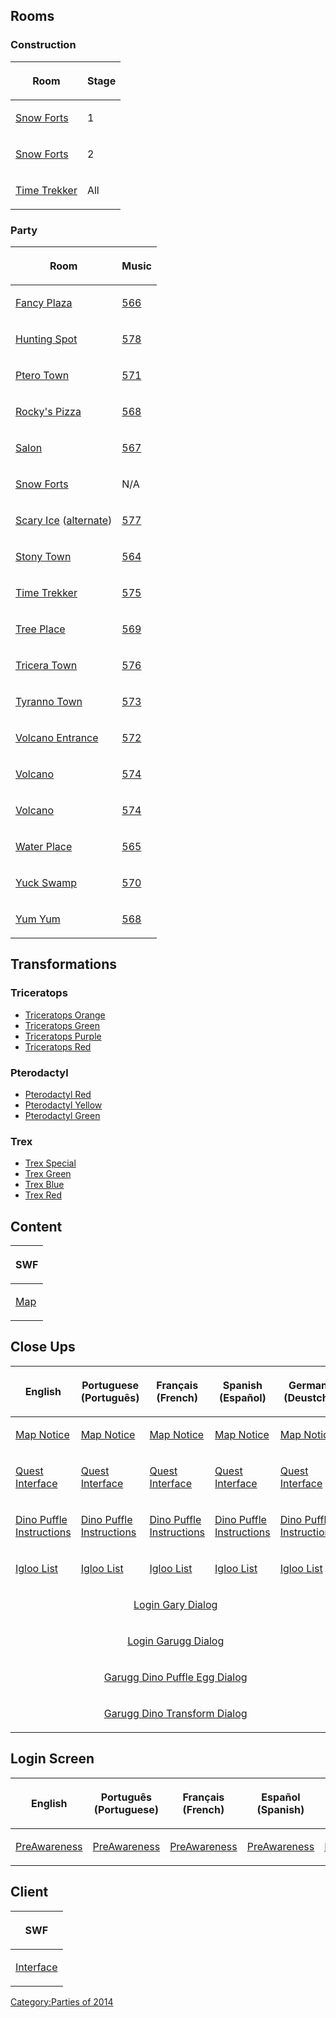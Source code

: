 

==Rooms==
===Construction===
<center>
{|class="wikitable" border="1"
!Room
!Stage
|-
|[[Media:PrehistoricPartyConstForts 2.swf|Snow Forts]]||1
|-
|[[Media:Prehistoric2014ConstForts 3.swf|Snow Forts]]||2
|-
|[[Media:PrehistoricPartyConstParty1.swf|Time Trekker]]||All
|}
</center>
===Party===
<center>
{|class="wikitable" border="1"
!Room
!Music
|-
|[[Media:Prehistoric2014Party6.swf|Fancy Plaza]]||[[Media:Music566.swf|566]]
|-
|[[Media:Prehistoric2014Party10.swf|Hunting Spot]]||[[Media:Music578.swf|578]]
|-
|[[Media:Prehistoric2014Party11.swf|Ptero Town]]||[[Media:Music571.swf|571]]
|-
|[[Media:Prehistoric2014Party14.swf|Rocky's Pizza]]||[[Media:Music568.swf|568]]
|-
|[[Media:Prehistoric2014Party13.swf|Salon]]||[[Media:Music567.swf|567]]
|-
|[[Media:Prehistoric2014Forts.swf|Snow Forts]]||N/A
|-
|[[Media:Prehistoric2014Party12.swf|Scary Ice]] ([[Media:Prehistoric2014Party12 2.swf|alternate]])||[[Media:Music577.swf|577]]
|-
|[[Media:Prehistoric2014Party3.swf|Stony Town]]||[[Media:Music564.swf|564]]
|-
|[[Media:Prehistoric2014Party1.swf|Time Trekker]]||[[Media:Music575.swf|575]]
|-
|[[Media:Prehistoric2014Party2.swf|Tree Place]]||[[Media:Music569.swf|569]]
|-
|[[Media:Prehistoric2014Party8.swf|Tricera Town]]||[[Media:Music576.swf|576]]
|-
|[[Media:Prehistoric2014Party9.swf|Tyranno Town]]||[[Media:Music573.swf|573]]
|-
|[[Media:Prehistoric2014Party15.swf|Volcano Entrance]]||[[Media:Music566.swf|572]]
|-
|[[Media:Prehistoric2014Party16.swf|Volcano]]||[[Media:Music574.swf|574]]
|-
|[[Media:Prehistoric2014Party17.swf|Volcano]]||[[Media:Music574.swf|574]]
|-
|[[Media:Prehistoric2014Party5.swf|Water Place]]||[[Media:Music565.swf|565]]
|-
|[[Media:Prehistoric2014Party7.swf|Yuck Swamp]]||[[Media:Music570.swf|570]]
|-
|[[Media:Prehistoric2014Party4.swf|Yum Yum]]||[[Media:Music568.swf|568]]
|}
</center>

==Transformations==
===Triceratops===
*[[Media:Penguin-Triceratops Orange.swf|Triceratops Orange]]
*[[Media:Penguin-Triceratops Green.swf|Triceratops Green]]
*[[Media:Penguin-Triceratops Purple.swf|Triceratops Purple]]
*[[Media:Penguin-Triceratops Red.swf|Triceratops Red]]
===Pterodactyl===
*[[Media:Penguin-Pterodactyl Red.swf|Pterodactyl Red]]
*[[Media:Penguin-Pterodactyl Yellow.swf|Pterodactyl Yellow]]
*[[Media:Penguin-Pterodactyl Green.swf|Pterodactyl Green]]
===Trex===
*[[Media:Penguin-Trex Special.swf|Trex Special]]
*[[Media:Penguin-Trex Green.swf|Trex Green]]
*[[Media:Penguin-Trex Blue.swf|Trex Blue]]
*[[Media:Penguin-Trex Red.swf|Trex Red]]

==Content==
<center>
{|class="wikitable" border="1"
!SWF
|-
|[[Media:PrehistoricParty2014Map.swf|Map]]
|}
</center>

==Close Ups==
<center>
{|class="wikitable" border="1"
!English
!Portuguese (Português)
!Français (French)
!Spanish (Español)
!German (Deustch)
|-
|[[Media:Prehistoric2014ENMapNotice.swf|Map Notice]]||[[Media:Prehistoric2014PTMapNotice.swf|Map Notice]]||[[Media:Prehistoric2014FRMapNotice.swf|Map Notice]]||[[Media:Prehistoric2014ESMapNotice.swf|Map Notice]]||[[Media:Prehistoric2014DEMapNotice.swf|Map Notice]]
|-
|[[Media:ENCloseUpsQuestInterface-PrehistoricParty2014.swf|Quest Interface]]||[[Media:PTCloseUpsQuestInterface-PrehistoricParty2014.swf|Quest Interface]]||[[Media:FRCloseUpsQuestInterface-PrehistoricParty2014.swf|Quest Interface]]||[[Media:ESCloseUpsQuestInterface-PrehistoricParty2014.swf|Quest Interface]]||[[Media:DECloseUpsQuestInterface-PrehistoricParty2014.swf|Quest Interface]]
|-
|[[Media:ENCloseUpsDinoPuffleInstructions-PrehistoricParty2014.swf|Dino Puffle Instructions]]||[[Media:PTCloseUpsDinoPuffleInstructions-PrehistoricParty2014.swf|Dino Puffle Instructions]]||[[Media:FRCloseUpsDinoPuffleInstructions-PrehistoricParty2014.swf|Dino Puffle Instructions]]||[[Media:ESCloseUpsDinoPuffleInstructions-PrehistoricParty2014.swf|Dino Puffle Instructions]]||[[Media:DECloseUpsDinoPuffleInstructions-PrehistoricParty2014.swf|Dino Puffle Instructions]]
|-
|[[Media:Prehistoric2014ENIglooList.swf|Igloo List]]||[[Media:Prehistoric2014PTIglooList.swf|Igloo List]]||[[Media:Prehistoric2014FRIglooList.swf|Igloo List]]||[[Media:Prehistoric2014ESIglooList.swf|Igloo List]]||[[Media:Prehistoric2014DEIglooList.swf|Igloo List]]
|-
|colspan="5" rowspan="1" align="center" |[[Media:PrehistoricParty2014GaryLogin.swf|Login Gary Dialog]]
|-
|colspan="5" rowspan="1" align="center" |[[Media:PrehistoricParty2014GaruggLogin.swf|Login Garugg Dialog]]
|-
|colspan="5" rowspan="1" align="center" |[[Media:PrehistoricParty2014GarugDinoPuffleEgg.swf|Garugg Dino Puffle Egg Dialog]]
|-
|colspan="5" rowspan="1" align="center" |[[Media:PrehistoricParty2014GarugDinoTransform.swf|Garugg Dino Transform Dialog]]
|}
</center>

==Login Screen==
<center>
{|class="wikitable" border="1"
!English
!Português (Portuguese)
!Français (French)
!Español (Spanish)
!Deutsch (German)
|-
|[[Media:LoginScreen-ENCPrehistoricPreAwareness.swf|PreAwareness]]||[[Media:LoginScreen-PTPrehistoricPreAwareness.swf|PreAwareness]]||[[Media:LoginScreen-FRPrehistoricPreAwareness.swf|PreAwareness]]||[[Media:LoginScreen-ESPrehistoricPreAwareness.swf|PreAwareness]]||[[Media:LoginScreen-DEPrehistoricPreAwareness.swf|PreAwareness]]
|}
</center>

==Client==
<center>
{|class="wikitable" border="1"
!SWF
|-
|[[Media:Prehistoric2014ClientInterface.swf|Interface]]
|}
</center>
{{Parties}}

[[Category:Parties of 2014]]